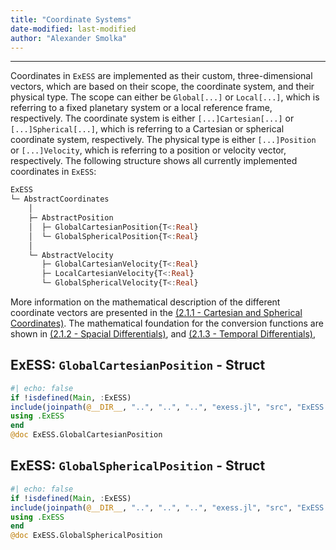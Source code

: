 ```yaml
---
title: "Coordinate Systems"
date-modified: last-modified
author: "Alexander Smolka"
---
```

---

Coordinates in `ExESS` are implemented as their custom, three-dimensional vectors, which
are based on their scope, the coordinate system, and their physical type. The scope can
either be `Global[...]` or `Local[...]`, which is referring to a fixed planetary system or
a local reference frame, respectively. The coordinate system is either `[...]Cartesian[...]`
or `[...]Spherical[...]`, which is referring to a Cartesian or spherical coordinate system,
respectively. The physical type is either `[...]Position` or `[...]Velocity`, which is referring 
to a position or velocity vector, respectively. The following structure shows all currently
implemented coordinates in `ExESS`:

```julia
ExESS
└─ AbstractCoordinates
    │
    ├─ AbstractPosition
    │  ├─ GlobalCartesianPosition{T<:Real}
    │  └─ GlobalSphericalPosition{T<:Real}
    │
    └─ AbstractVelocity
       ├─ GlobalCartesianVelocity{T<:Real}
       ├─ LocalCartesianVelocity{T<:Real}
       └─ GlobalSphericalVelocity{T<:Real}
```

More information on the mathematical description of the different coordinate vectors are
presented in the [(2.1.1 - Cartesian and Spherical Coordinates)](/documentation/math_num_comp/coordinate_systems/cartesian_spherical_coordinates.qmd).
The mathematical foundation for the conversion functions are shown in [(2.1.2 - Spacial Differentials)](/documentation/math_num_comp/coordinate_systems/spacial_differentials.qmd),
and [(2.1.3 - Temporal Differentials)](/documentation/math_num_comp/coordinate_systems/tempoarl_differentials.qmd),

::: {.callout-note appearance="simple" icon=false}
# ExESS: ``GlobalCartesianPosition`` - Struct
```julia
#| echo: false
if !isdefined(Main, :ExESS)
include(joinpath(@__DIR__, "..", "..", "..", "exess.jl", "src", "ExESS.jl"))
using .ExESS
end
@doc ExESS.GlobalCartesianPosition
```
:::

::: {.callout-note appearance="simple" icon=false}
# ExESS: ``GlobalSphericalPosition`` - Struct
```julia
#| echo: false
if !isdefined(Main, :ExESS)
include(joinpath(@__DIR__, "..", "..", "..", "exess.jl", "src", "ExESS.jl"))
using .ExESS
end
@doc ExESS.GlobalSphericalPosition
```
:::